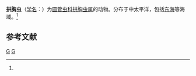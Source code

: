 {{Speciesbox
| taxon = Cyphocolpus virginis
| binomial_authority = ([[恩斯特·海克尔|Haeckel]], 1887)<ref name='id9086'>{{cite web| url =http://www.bioinfo.cn/db05/BjdwSpecies.php?action=view&id=9086| title =拱胸虫| work =《中国动物物种编目数据库》| publisher =中国科学院微生物研究所| author =中国科学院动物研究所| accessdate =2009-04-16| deadurl =yes| archiveurl =https://web.archive.org/web/20160305104014/http://www.bioinfo.cn/db05/BjdwSpecies.php?action=view&id=9086| archivedate =2016-03-05}}</ref>
}}

'''拱胸虫'''（[[学名|学名]]：{{lang|la|''Cyphocolpus virginis''}}）为[[圆管虫科|圆管虫科]][[拱胸虫属|拱胸虫属]]的动物。分布于中太平洋，包括[[东海|东海]]等海域。<ref name='id9086'/>

== 参考文献 ==
{{reflist}}

{{放射虫小作品}}

{{Taxonbar}}
[[Category:1887年描述的动物|G]]
[[Category:拱胸虫属|G]]